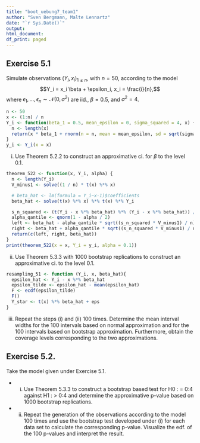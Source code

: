 ```yaml
---
title: "boot_uebung7_team1"
author: "Sven Bergmann, Malte Lennartz"
date: "`r Sys.Date()`"
output:
html_document:
df_print: paged
---
```


## Exercise 5.1
Simulate observations $(Y_i, x_i)_{1\leq n}$, with $n = 50$, according to the model
$$Y_i = x_i \beta + \epsilon_i, x_i = \frac{i}{n},$$
where $\epsilon_1, \ldots, \epsilon_n\sim\mathscr{N}(0,\sigma^2)$ are iid., $\beta = 0.5$, and $\sigma^2 = 4$.
```r
n <- 50
x <- (1:n) / n
Y_i <- function(beta_1 = 0.5, mean_epsilon = 0, sigma_squared = 4, x) {
  n <- length(x)
  return(x * beta_1 + rnorm(n = n, mean = mean_epsilon, sd = sqrt(sigma_squared)))
}
y_i <- Y_i(x = x)
```
(i) Use Theorem 5.2.2 to construct an approximative ci. for $\beta$ to the level 0.1.
```r
theorem_522 <- function(x, Y_i, alpha) {
  n <- length(Y_i)
  V_minus1 <- solve((1 / n) * t(x) %*% x)

  # beta_hat <- lm(formula = Y_i~x-1)$coefficients
  beta_hat <- solve(t(x) %*% x) %*% t(x) %*% Y_i

  s_n_squared <- (t(Y_i - x %*% beta_hat) %*% (Y_i - x %*% beta_hat)) / n
  alpha_qantile <- qnorm(1 - alpha / 2)
  left <- beta_hat - alpha_qantile * sqrt((s_n_squared * V_minus1) / n)
  right <- beta_hat + alpha_qantile * sqrt((s_n_squared * V_minus1) / n)
  return(c(left, right, beta_hat))
}
print(theorem_522(x = x, Y_i = y_i, alpha = 0.1))
```
(ii) Use Theorem 5.3.3 with 1000 bootstrap replications to construct an approximative ci. to the level 0.1.
```r
resampling_51 <- function (Y_i, x, beta_hat){
  epsilon_hat <- Y_i - x %*% beta_hat
  epsilon_tilde <- epsilon_hat - mean(epsilon_hat)
  F <- ecdf(epsilon_tilde)
  F()
  Y_star <- t(x) %*% beta_hat + eps
}
```

(iii) Repeat the steps (i) and (ii) 100 times. Determine the mean interval widths for the 100 intervals based on normal approximation and for the 100 intervals based on bootstrap approximation. Furthermore, obtain the coverage levels corresponding to the two approximations.

## Exercise 5.2.
Take the model given under Exercise 5.1.

- (i) Use Theorem 5.3.3 to construct a bootstrap based test for
H0 :   = 0:4 against H1 :   > 0:4
and determine the approximative p-value based on 1000 bootstrap replications.

- (ii) Repeat the generation of the observations according to the model 100 times and
use the bootstrap test developed under (i) for each data set to calculate the
corresponding p-value. Visualize the edf. of the 100 p-values and interpret the
result.